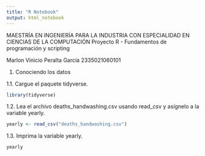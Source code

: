 ---
title: "R Notebook"
output: html_notebook
---

MAESTRÍA EN INGENIERÍA PARA LA INDUSTRIA CON ESPECIALIDAD EN CIENCIAS DE LA COMPUTACIÓN
Proyecto R - Fundamentos de programación y scripting

Marlon Vinicio Peralta García
2335021060101

1. Conociendo los datos

1.1. Cargue el paquete tidyverse.

```{r}
library(tidyverse)
```

1.2. Lea el archivo deaths_handwashing.csv usando read_csv y asígnelo a la variable yearly.

```{r}
yearly <- read_csv("deaths_handwashing.csv")
```
1.3. Imprima la variable yearly.

```{r}
yearly
```

